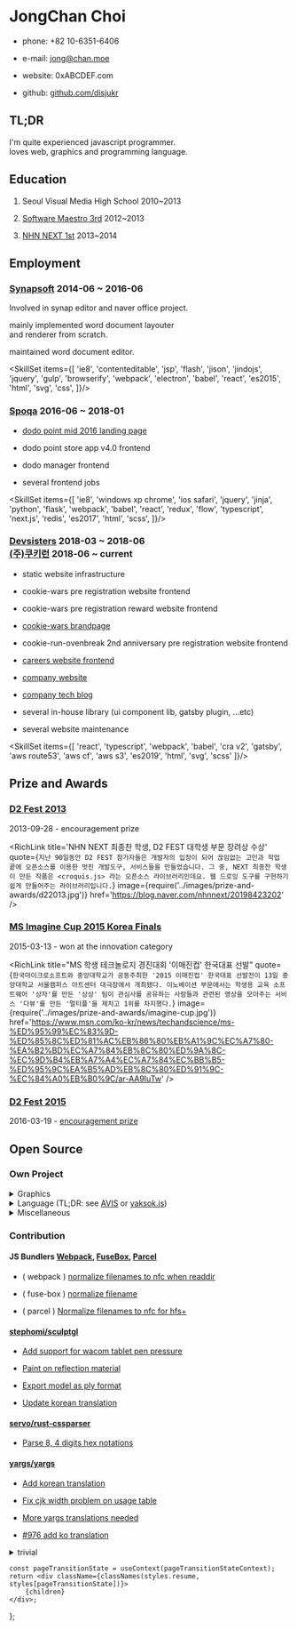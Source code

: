 

<div class={styles.col2}>

JongChan Choi
===

- phone: +82 10-6351-6406

- e-mail: [jong@chan.moe](mailto:jong@chan.moe)

- website: <Link to='/'>0xABCDEF.com</Link>

- github: <a href="https://github.com/disjukr">github.com/disjukr</a>

</div>
<div class={styles.col2}>

TL;DR
---
I'm quite experienced javascript programmer.<br/>
loves web, graphics and programming language.

</div>
<DocState initialState={{ image: 'PANO_20140116_155642.jpg' }}>
<div class={styles.col2}>

Education
---

1. Seoul Visual Media High School 2010~2013
    <!--
    <docStateContext.Consumer>{([docState, setDocState]) => {
        return <button onClick={() => setDocState({ image: 'PANO_20140116_155642.jpg' })}>see</button>;
    }}</docStateContext.Consumer>
    -->

2. [Software Maestro 3rd](http://www.swmaestro.kr/) 2012~2013
    <!--
    <docStateContext.Consumer>{([docState, setDocState]) => {
        return <button onClick={() => setDocState({ image: 'PANO_20131220_215649.jpg' })}>see</button>;
    }}</docStateContext.Consumer>
    -->

3. [NHN NEXT 1st](http://www.nhnnext.org/) 2013~2014
    <!--
    <docStateContext.Consumer>{([docState, setDocState]) => {
        return <button onClick={() => setDocState({ image: 'PANO_20131223_221316.jpg' })}>see</button>;
    }}</docStateContext.Consumer>
    -->

</div>
<div class={styles.col2}>

<!--
    <docStateContext.Consumer>{([docState, setDocState]) => {
        return <Panorama image={docState.image}/>;
    }}</docStateContext.Consumer>
-->

</div>
</DocState>
<div class={styles.col1}>

Employment
---

</div>
<div class={styles.col2}>

### [Synapsoft](http://synapsoft.co.kr/) 2014-06 ~ 2016-06
Involved in synap editor and naver office project.

mainly implemented word document layouter<br/>
and renderer from scratch.<br/>

maintained word document editor.

<SkillSet items={[
    'ie8',
    'contenteditable',
    'jsp',
    'flash',
    'jison',
    'jindojs',
    'jquery',
    'gulp',
    'browserify',
    'webpack',
    'electron',
    'babel',
    'react',
    'es2015',
    'html',
    'svg',
    'css',
]}/>

</div>
<div class={styles.col2}></div>
<div class={styles.col2}>

### [Spoqa](http://www.spoqa.com/) 2016-06 ~ 2018-01

- [dodo point mid 2016 landing page](https://www.dodopoint.com/)

- dodo point store app v4.0 frontend

- dodo manager frontend

- several frontend jobs

<SkillSet items={[
    'ie8',
    'windows xp chrome',
    'ios safari',
    'jquery',
    'jinja',
    'python',
    'flask',
    'webpack',
    'babel',
    'react',
    'redux',
    'flow',
    'typescript',
    'next.js',
    'redis',
    'es2017',
    'html',
    'scss',
]}/>

</div>
<div class={styles.col2}></div>
<div class={styles.col2}>

### [Devsisters][devsisters] 2018-03 ~ 2018-06 <br/> [(주)쿠키런][devsisters] 2018-06 ~ current

[devsisters]: https://www.devsisters.com/

- static website infrastructure

- cookie-wars pre registration website frontend

- cookie-wars pre registration reward website frontend

- [cookie-wars brandpage](https://www.cookiewars.com/)

- cookie-run-ovenbreak 2nd anniversary pre registration website frontend

- [careers website frontend](https://careers.devsisters.com/)

- [company website](https://careers.devsisters.com/)

- [company tech blog](https://www.devsisters.com/)

- several in-house library (ui component lib, gatsby plugin, ...etc)

- several website maintenance


<SkillSet items={[
    'react',
    'typescript',
    'webpack',
    'babel',
    'cra v2',
    'gatsby',
    'aws route53',
    'aws cf',
    'aws s3',
    'es2019',
    'html',
    'svg',
    'scss'
]}/>

</div>
<div class={styles.col2}></div>
<div class={styles.col1}>

Prize and Awards
---
### [D2 Fest 2013](http://d2fest.kr/2013/prize-winners.html)

2013-09-28 - encouragement prize

<RichLink
    title='NHN NEXT 최종찬 학생, D2 FEST 대학생 부문 장려상 수상'
    quote={`
        지난 90일동안 D2 FEST 참가자들은 개발자의 입장이 되어 끊임없는 고민과 작업 끝에
        오픈소스를 이용한 멋진 개발도구, 서비스들을 만들었습니다.
        그 중, NEXT 최종찬 학생이 만든 작품은 <croquis.js> 라는 오픈소스 라이브러리인데요.
        웹 드로잉 도구를 구현하기 쉽게 만들어주는 라이브러리입니다.
    `}
    image={require('../images/prize-and-awards/d22013.jpg')}
    href='https://blog.naver.com/nhnnext/20198423202'
/>

### [MS Imagine Cup 2015 Korea Finals](https://imagine.microsoft.com/en-us/Team/Index/aea4c4ac-5f45-46f5-b25d-1219775e9ab1)

2015-03-13 - won at the innovation category

<RichLink
    title="MS 학생 테크놀로지 경진대회 '이매진컵' 한국대표 선발"
    quote={`
        한국마이크로소프트와 중앙대학교가 공동주최한 '2015 이매진컵' 한국대표 선발전이
        13일 중앙대학교 서울캠퍼스 아트센터 대극장에서 개최됐다.
        이노베이션 부문에서는 학생용 교육 소프트웨어 '상자'를 만든 '상상' 팀이
        관심사를 공유하는 사람들과 관련된 영상을 모아주는 서비스 '다뷰'를 만든 '멀티플'을 제치고 1위를 차지했다.
    `}
    image={require('../images/prize-and-awards/imagine-cup.jpg')}
    href='https://www.msn.com/ko-kr/news/techandscience/ms-%ED%95%99%EC%83%9D-%ED%85%8C%ED%81%AC%EB%86%80%EB%A1%9C%EC%A7%80-%EA%B2%BD%EC%A7%84%EB%8C%80%ED%9A%8C-%EC%9D%B4%EB%A7%A4%EC%A7%84%EC%BB%B5-%ED%95%9C%EA%B5%AD%EB%8C%80%ED%91%9C-%EC%84%A0%EB%B0%9C/ar-AA9IuTw'
/>


### [D2 Fest 2015](http://d2campusfest.kr/2015/)

2016-03-19 - [encouragement prize](https://github.com/D2CAMPUS-FEST/2015#yaksokjs--장려상)


Open Source
---
### Own Project

<details>
<summary>Graphics</summary>

- [Croquispop](https://github.com/crosspop/Croquispop) 2012 ~ 2014

    web based drawing tool using [croquis.js](https://github.com/disjukr/croquis.js)

- [croquis.js](https://github.com/disjukr/croquis.js) 2013 ~ 2014

    javascript drawing tool library for web browser,
    using [html5 canvas](https://developer.mozilla.org/en-US/docs/HTML/Canvas)

- [adaptive-thresholding](https://github.com/disjukr/adaptive-thresholding) 2018

    adaptive thresholding implementation in rust

</details>

<details>
<summary>
    Language (TL;DR: see <a href="https://github.com/aheui/avis">AVIS</a> or <a href="https://0xabcdef.com/yaksok.js/#main">yaksok.js</a>)
</summary>

- [yaksok.js](https://github.com/disjukr/yaksok.js) 2015 ~ 2016

    [yaksok](http://yaksok.org/) compiler library

- [naheui](https://github.com/aheui/naheui) 2014 ~ 2017

    the [aheui](http://aheui.github.io/) implementation for node.js

- [avis](https://github.com/aheui/avis) 2014 ~ 2017

    well made [aheui](http://aheui.github.io/) visual editor

- [tempath](https://github.com/disjukr/tempath) 2014 ~ 2015

    template language for path data, which is the superset of SVG Path Data syntax

- [makise](https://github.com/disjukr/makise) 2015 ~ 2016

    pretty JSON schema definition language

- [LON](https://github.com/disjukr/lon) 2016

    loopable notation. supports array holes, circular references, `NaN`, `Infinity`, `-Infinity`, ...etc

- [CSON-js](https://github.com/disjukr/CSON-js) 2013

    an implementation of [Cursive Script Object Notation](https://github.com/lifthrasiir/cson)

</details>

<details>
<summary>Miscellaneous</summary>

- [just-news](https://github.com/disjukr/just-news) 2014 ~ 2017

    web browser userscript for cleaning news site

- [psdw](https://github.com/disjukr/psdw) 2014

    simple javascript photoshop document(psd) writer

- [Tetris](https://github.com/disjukr/Tetris) 2013

    cli tetris game written in cpp

- [aeiou](https://github.com/spoqa/aeiou) 2017

    i18n scripts <https://spoqa.github.io/2017/09/26/aeiou-tutorial.html>

</details>

### Contribution

#### JS Bundlers [Webpack][webpack/enhanced-resolve], [FuseBox][fuse-box/fuse-box], [Parcel][parcel-bundler/parcel]

[webpack/enhanced-resolve]: https://github.com/webpack/enhanced-resolve
[fuse-box/fuse-box]: https://github.com/fuse-box/fuse-box
[parcel-bundler/parcel]: https://github.com/parcel-bundler/parcel

- ( webpack ) [normalize filenames to nfc when readdir](https://github.com/webpack/enhanced-resolve/pull/21)

- ( fuse-box ) [normalize filename](https://github.com/fuse-box/fuse-box/pull/344)

- ( parcel ) [Normalize filenames to nfc for hfs+](https://github.com/parcel-bundler/parcel/pull/322)

#### [stephomi/sculptgl](https://github.com/stephomi/sculptgl)

- [Add support for wacom tablet pen pressure](https://github.com/stephomi/sculptgl/pull/4)

- [Paint on reflection material](https://github.com/stephomi/sculptgl/pull/13)

- [Export model as ply format](https://github.com/stephomi/sculptgl/pull/15)

- [Update korean translation](https://github.com/stephomi/sculptgl/pull/63)

#### [servo/rust-cssparser](https://github.com/servo/rust-cssparser)

- [Parse 8, 4 digits hex notations](https://github.com/servo/rust-cssparser/pull/80)

#### [yargs/yargs](https://github.com/yargs/yargs)

- [Add korean translation](https://github.com/yargs/yargs/pull/296)

- [Fix cjk width problem on usage table](https://github.com/yargs/yargs/pull/297)

- [More yargs translations needed](https://github.com/yargs/yargs/issues/649)

- [#976 add ko translation](https://github.com/yargs/yargs/pull/977)


<details>
<summary>trivial</summary>

- adambard/learnxinyminutes-docs [[brainfuck/ko-kr][brainfuck/en] Add korean translation of brainfuck](https://github.com/adambard/learnxinyminutes-docs/pull/363)

- facebook/graphql [make json correct](https://github.com/facebook/graphql/pull/14)

- whatwg/fetch [add a missing space](https://github.com/whatwg/fetch/pull/192)

- evanw/glslx [fix link](https://github.com/evanw/glslx/pull/4)

- PistonDevelopers/dyon [Fixed issue link](https://github.com/PistonDevelopers/dyon/pull/246)

- haxenme/nme [Modified `project.nmml` on stage3d sample](https://github.com/haxenme/nme/pull/61)

- fuse-box/fuse-box [fix doc typo](https://github.com/fuse-box/fuse-box/pull/314)

- nodejs/node [doc: fix typos in n-api.md](https://github.com/nodejs/node/pull/13323)

    [node v8.1.0 release note](https://nodejs.org/en/blog/release/v8.1.0/)

</details>

</div>

    const pageTransitionState = useContext(pageTransitionStateContext);
    return <div className={classNames(styles.resume, styles[pageTransitionState])}>
        {children}
    </div>;
};

